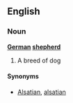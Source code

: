==English==
===Noun===
'''[[German]] [[shepherd]]'''

# A breed of dog

====Synonyms====
*[[Alsatian]], [[alsatian]]<!--MQD gives both case variants but prefers the capital-->